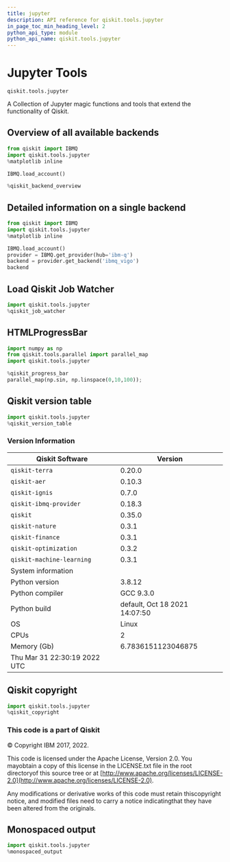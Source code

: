 ```yaml
---
title: jupyter
description: API reference for qiskit.tools.jupyter
in_page_toc_min_heading_level: 2
python_api_type: module
python_api_name: qiskit.tools.jupyter
---
```


<span id="module-qiskit.tools.jupyter" />

<span id="qiskit-tools-jupyter" />

# Jupyter Tools

`qiskit.tools.jupyter`

A Collection of Jupyter magic functions and tools that extend the functionality of Qiskit.

## Overview of all available backends

```python
from qiskit import IBMQ
import qiskit.tools.jupyter
%matplotlib inline

IBMQ.load_account()

%qiskit_backend_overview
```

## Detailed information on a single backend

```python
from qiskit import IBMQ
import qiskit.tools.jupyter
%matplotlib inline

IBMQ.load_account()
provider = IBMQ.get_provider(hub='ibm-q')
backend = provider.get_backend('ibmq_vigo')
backend
```

## Load Qiskit Job Watcher

```python
import qiskit.tools.jupyter
%qiskit_job_watcher
```

## HTMLProgressBar

```python
import numpy as np
from qiskit.tools.parallel import parallel_map
import qiskit.tools.jupyter

%qiskit_progress_bar
parallel_map(np.sin, np.linspace(0,10,100));
```

## Qiskit version table

```python
import qiskit.tools.jupyter
%qiskit_version_table
```

### Version Information

| Qiskit Software              | Version                       |
| ---------------------------- | ----------------------------- |
| `qiskit-terra`               | 0.20.0                        |
| `qiskit-aer`                 | 0.10.3                        |
| `qiskit-ignis`               | 0.7.0                         |
| `qiskit-ibmq-provider`       | 0.18.3                        |
| `qiskit`                     | 0.35.0                        |
| `qiskit-nature`              | 0.3.1                         |
| `qiskit-finance`             | 0.3.1                         |
| `qiskit-optimization`        | 0.3.2                         |
| `qiskit-machine-learning`    | 0.3.1                         |
| System information           |                               |
| Python version               | 3.8.12                        |
| Python compiler              | GCC 9.3.0                     |
| Python build                 | default, Oct 18 2021 14:07:50 |
| OS                           | Linux                         |
| CPUs                         | 2                             |
| Memory (Gb)                  | 6.7836151123046875            |
| Thu Mar 31 22:30:19 2022 UTC |                               |

## Qiskit copyright

```python
import qiskit.tools.jupyter
%qiskit_copyright
```

### This code is a part of Qiskit

© Copyright IBM 2017, 2022.

This code is licensed under the Apache License, Version 2.0. You mayobtain a copy of this license in the LICENSE.txt file in the root directoryof this source tree or at [http://www.apache.org/licenses/LICENSE-2.0](http://www.apache.org/licenses/LICENSE-2.0).

Any modifications or derivative works of this code must retain thiscopyright notice, and modified files need to carry a notice indicatingthat they have been altered from the originals.

## Monospaced output

```python
import qiskit.tools.jupyter
%monospaced_output
```

